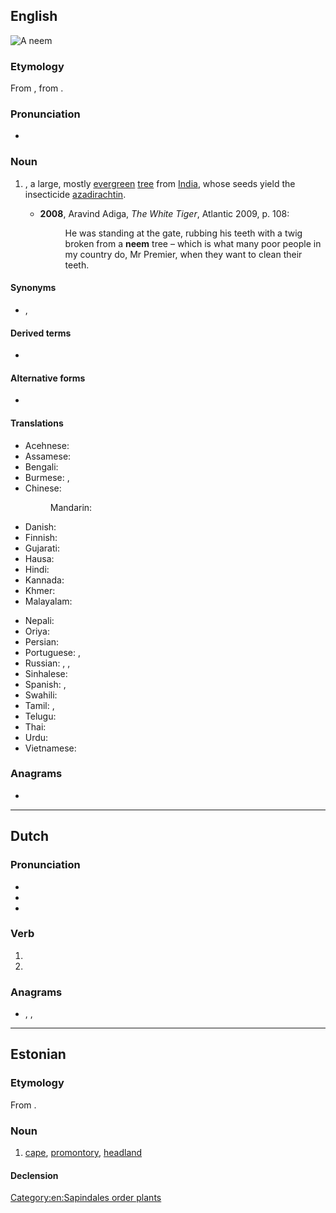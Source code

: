 ==English==
[[File:Neemtree.jpg|right|thumb|A '''neem''']]
{{wikipedia}}

===Etymology===
From {{etyl|hi|en}} {{m|hi|नीम}}, from {{etyl|sa|en}} {{m|sa|निम्ब}}.

===Pronunciation===
* {{a|UK}} {{IPA|en|/niːm/}}

===Noun===
{{en-noun}}

# {{taxlink|Azadirachta indica|species|noshow=1}}, a large, mostly [[evergreen]] [[tree]] from [[India]], whose seeds yield the insecticide [[azadirachtin]].
#* '''2008''', Aravind Adiga, ''The White Tiger'', Atlantic 2009, p. 108:
#*: He was standing at the gate, rubbing his teeth with a twig broken from a '''neem''' tree – which is what many poor people in my country do, Mr Premier, when they want to clean their teeth.

====Synonyms====
* {{sense|Azadirachta indica}} {{l|en|margosa}}, {{l|en|peelu}}

====Derived terms====
* {{l|en|neem cake}}

====Alternative forms====
* {{l|en|nim}}

====Translations====
{{trans-top|''Azadirachta indica''}}
* Acehnese: {{t|ace|beuëng}}
* Assamese: {{t|as|নিম}}
* Bengali: {{t|bn|নিম}}
* Burmese: {{t|my|တမာပင်}}, {{t+|my|တမာ}}
* Chinese:
*: Mandarin: {{t-needed|cmn}}
* Danish: {{t|da|neemtræ}}
* Finnish: {{t+|fi|neempuu}}
* Gujarati: {{t+|gu|લીમડો}}
* Hausa: {{t|ha|nim}}
* Hindi: {{t+|hi|नीम|sc=Deva}}
* Kannada: {{t+|kn|ಬೇವು|sc=Knda}}
* Khmer: {{t+|km|ស្ដៅ|tr=sdav|sc=Khmr}}
* Malayalam: {{t+|ml|ആര്യവേപ്പ്|sc=Mlym}}
{{trans-mid}}
* Nepali: {{t|ne|नीम}}
* Oriya: {{t|or|ନିମ୍ବ}}
* Persian: {{t|fa|چریش}}
* Portuguese: {{t+|pt|amargoseira|f}}, {{t+|pt|nim|m}}
* Russian: {{t+|ru|ним|m}}, {{t|ru|ни́им}}, {{t|ru|азадира́хта инди́йская|f}}
* Sinhalese: {{t|si|කොහොඹ}}
* Spanish: {{t+|es|nim|m}}, {{t+|es|margosa|f}}
* Swahili: {{t|sw|mwarobaini}}
* Tamil: {{t+|ta|வேம்பு|sc=Taml}}, {{t+|ta|வேப்பமரம்|sc=Taml}}
* Telugu: {{t+|te|వేప|sc=Telu}}
* Thai: {{t+|th|สะเดา|tr=sàdao}}
* Urdu: {{t|ur|نیم|tr=nīm|sc=ur-Arab}}
* Vietnamese: {{t|vi|sầu đâu}}
{{trans-bottom}}

===Anagrams===
* {{anagrams|en|a=eemn|-neme|em- -en|mene}}

[[Category:en:Sapindales order plants]]

----

==Dutch==

===Pronunciation===
* {{audio|nl|Nl-neem.ogg|Audio}}
* {{rhymes|nl|eːm}}
* {{IPA|nl|/neːm/}}

===Verb===
{{head|nl|verb form}}

# {{nl-verb form of|p=1|n=sg|t=pres|m=ind|nemen}}
# {{nl-verb form of|m=imp|nemen}}

===Anagrams===
* {{l|nl|meen}}, {{l|nl|mene}}, {{l|nl|neme}}

----

==Estonian==
{{wikipedia|lang=et}}

===Etymology===
From {{inh|et|fiu-fin-pro|*neemi}}.

===Noun===
{{et-noun}}

# {{lb|et|geography}} [[cape]], [[promontory]], [[headland]]

====Declension====
{{rfinfl|et|noun}}